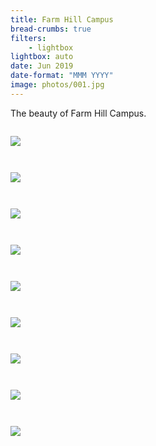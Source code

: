 ```yaml
---
title: Farm Hill Campus
bread-crumbs: true
filters:
    - lightbox
lightbox: auto
date: Jun 2019
date-format: "MMM YYYY"
image: photos/001.jpg
---
```


The beauty of Farm Hill Campus.

::: {style="display: grid;grid-template-columns: repeat(auto-fill, minmax(250px, 1fr));grid-gap: 1em;"}


![](photos/001.jpg){group="my-gallery"}

![](photos/002.jpg){group="my-gallery"}

![](photos/003.jpg){group="my-gallery"}

![](photos/004.jpg){group="my-gallery"}

![](photos/005.jpg){group="my-gallery"}

![](photos/006.jpg){group="my-gallery"}

![](photos/007.jpg){group="my-gallery"}

![](photos/008.jpg){group="my-gallery"}

![](photos/009.jpg){group="my-gallery"}

:::
